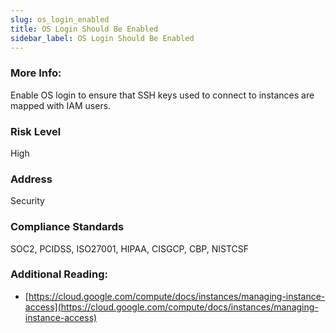 ```yaml
---
slug: os_login_enabled
title: OS Login Should Be Enabled
sidebar_label: OS Login Should Be Enabled
---
```


### More Info:

Enable OS login to ensure that SSH keys used to connect to instances are mapped with IAM users.

### Risk Level

High

### Address

Security

### Compliance Standards

SOC2, PCIDSS, ISO27001, HIPAA, CISGCP, CBP, NISTCSF

### Additional Reading:

- [https://cloud.google.com/compute/docs/instances/managing-instance-access](https://cloud.google.com/compute/docs/instances/managing-instance-access) 

